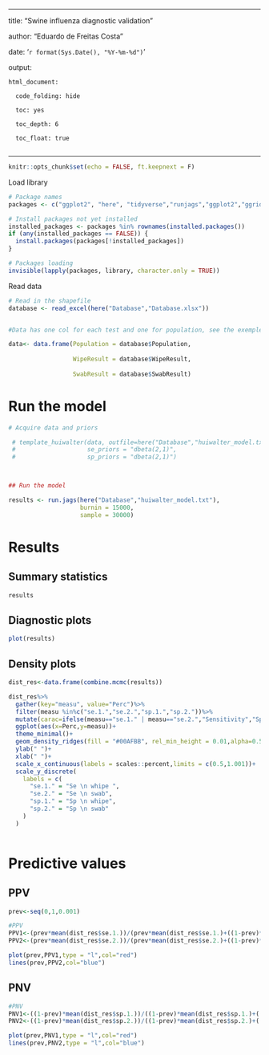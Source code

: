 
---

title: "Swine influenza diagnostic validation"

author: "Eduardo de Freitas Costa"

date: '`r format(Sys.Date(), "%Y-%m-%d")`'

output:

    html_document:

      code_folding: hide

      toc: yes

      toc_depth: 6

      toc_float: true
       
---

```r
knitr::opts_chunk$set(echo = FALSE, ft.keepnext = F)
```
 
Load library 

```r

# Package names
packages <- c("ggplot2", "here", "tidyverse","runjags","ggplot2","ggridges","readxl")

# Install packages not yet installed
installed_packages <- packages %in% rownames(installed.packages())
if (any(installed_packages == FALSE)) {
  install.packages(packages[!installed_packages])
}

# Packages loading
invisible(lapply(packages, library, character.only = TRUE))

```

Read data
```r
# Read in the shapefile
database <- read_excel(here("Database","Database.xlsx"))


#Data has one col for each test and one for population, see the exemple:

data<- data.frame(Population = database$Population,
                  
                  WipeResult = database$WipeResult,
                  
                  SwabResult = database$SwabResult)

```

# Run the model
```r
# Acquire data and priors

 # template_huiwalter(data, outfile=here("Database","huiwalter_model.txt"), covariance=FALSE,
 #                    se_priors = "dbeta(2,1)",
 #                    sp_priors = "dbeta(2,1)")



## Run the model

results <- run.jags(here("Database","huiwalter_model.txt"),
                    burnin = 15000,
                    sample = 30000)
```

# Results
## Summary statistics
```r
results
```


## Diagnostic plots
```r
plot(results)
```

## Density plots
```r
dist_res<-data.frame(combine.mcmc(results))

dist_res%>%
  gather(key="measu", value="Perc")%>%
  filter(measu %in%c("se.1.","se.2.","sp.1.","sp.2."))%>%
  mutate(carac=ifelse(measu=="se.1." | measu=="se.2.","Sensitivity","Specificity"))%>%
  ggplot(aes(x=Perc,y=measu))+
  theme_minimal()+
  geom_density_ridges(fill = "#00AFBB", rel_min_height = 0.01,alpha=0.5)+
  ylab(" ")+
  xlab(" ")+
  scale_x_continuous(labels = scales::percent,limits = c(0.5,1.001))+
  scale_y_discrete(
    labels = c(
      "se.1." = "Se \n whipe ",
      "se.2." = "Se \n swab",
      "sp.1." = "Sp \n whipe",
      "sp.2." = "Sp \n swab"
    )
  )
  
```

# Predictive values
## PPV
```r
prev<-seq(0,1,0.001)

#PPV
PPV1<-(prev*mean(dist_res$se.1.))/(prev*mean(dist_res$se.1.)+((1-prev)*(1-mean(dist_res$sp.1.))))
PPV2<-(prev*mean(dist_res$se.2.))/(prev*mean(dist_res$se.2.)+((1-prev)*(1-mean(dist_res$sp.2.))))

plot(prev,PPV1,type = "l",col="red")
lines(prev,PPV2,col="blue")
```

## PNV
```r

#PNV
PNV1<-((1-prev)*mean(dist_res$sp.1.))/((1-prev)*mean(dist_res$sp.1.)+((prev)*(1-mean(dist_res$se.1.))))
PNV2<-((1-prev)*mean(dist_res$sp.2.))/((1-prev)*mean(dist_res$sp.2.)+((prev)*(1-mean(dist_res$se.2.))))

plot(prev,PNV1,type = "l",col="red")
lines(prev,PNV2,type = "l",col="blue")
```


